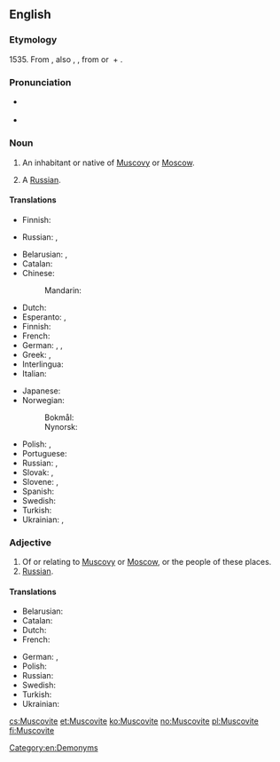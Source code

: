 {{also|muscovite}}
==English==

===Etymology===
1535. From {{etyl|la|en}} {{m|la|Moscovita||resident of Moscow or Muscovy, Russian}}, also {{m|la|Muscovita}}, {{m|la|Moschovita}}, from {{m|la|Moscovia}} or {{m|la|Muscovia||Muscovy}} + {{m|la|-ita}}.

===Pronunciation===
* {{a|UK}} {{IPA|/ˈmʌs.kəˌvaɪt/|lang=en}}
* {{audio|en-us-Muscovite.ogg|Audio (US)|lang=en}}

===Noun===
{{en-noun}}

# An inhabitant or native of [[Muscovy]] or [[Moscow]].
# {{label|en|archaic}} A [[Russian]].

====Translations====
{{trans-top|resident of Muscovy}}
* Finnish: {{t+|fi|moskoviitti}}
{{trans-mid}}
* Russian: {{t|ru|[[жи́тель]] [[Московия|Моско́вии]]|m}}, {{t|ru|[[жи́тельница]] [[Московия|Моско́вии]]|f}}
{{trans-bottom}}

{{trans-top|resident of Moscow}}
* Belarusian: {{t|be|маскві́ч|m|sc=Cyrl}}, {{t|be|маскві́чка|f|sc=Cyrl}}
* Catalan: {{t|ca|moscovita|m|f}}
* Chinese:
*: Mandarin: {{t|cmn|莫斯科人|tr=Mòsīkē rén|sc=Hani}}
* Dutch: {{t+|nl|Moskoviet|m}}
* Esperanto: {{t|eo|moskvano}} {{qualifier|man or woman}}, {{t|eo|moskvanino}} {{qualifier|woman}}
* Finnish: {{t+|fi|moskovalainen}}
* French: {{t+|fr|Moscovite|m|f}}
* German: {{t+|de|Moskauer|m}}, {{t+|de|Moskowiter|m}}, {{t+|de|Moskauerin|f}}
* Greek: {{t|el|Μοσχοβίτης|m}}, {{t|el|Μοσχοβίτισσα|f}}
* Interlingua: {{t|ia|moscovita|m|f}}
* Italian: {{t+|it|moscovita|m|f}}
{{trans-mid}}
* Japanese: {{t|ja|モスクワ人|tr=Mosukuwa-jin|sc=Jpan}}
* Norwegian:
*: Bokmål: {{t+|nb|moskovitt|m}}
*: Nynorsk: {{t|nn|moskovitt|m}}
* Polish: {{t+|pl|moskwianin|m}}, {{t+|pl|moskwianka|f}}
* Portuguese: {{t+|pt|moscovita|m|f}}
* Russian: {{t+|ru|москви́ч|m}}, {{t+|ru|москви́чка|f}}
* Slovak: {{t|sk|Moskovčan|m}}, {{t|sk|Moskovčanka|f}}
* Slovene: {{t|sl|moskovčan|m}}, {{t|sl|moskovčanka|f}}
* Spanish: {{t+|es|moscovita|m|f}}
* Swedish: {{t|sv|moskovit|c}} {{qualifier|archaic, poetic}}
* Turkish: {{t|tr|Moskovalı}}
* Ukrainian: {{t|uk|москви́ч|m|sc=Cyrl}}, {{t|uk|москви́чка|f|sc=Cyrl}}
{{trans-bottom}}

===Adjective===
{{en-adj|-}}

# Of or relating to [[Muscovy]] or [[Moscow]], or the people of these places.
# [[Russian]].

====Translations====
{{trans-top|Relating to Moscow}}
* Belarusian: {{t|be|маско́ўскі|m|sc=Cyrl}}
* Catalan: {{t|ca|moscovita}}
* Dutch: {{t+|nl|Moskovitisch}}
* French: {{t+|fr|moscovite}}
{{trans-mid}}
* German: {{t|de|moskowitisch}}, {{t+|de|Moskauer}}
* Polish: {{t+|pl|moskiewski}}
* Russian: {{t+|ru|моско́вский}}
* Swedish: {{t|sv|moskovitisk}} {{qualifier|very archaic}}
* Turkish: {{t|tr|Moskovalı}}
* Ukrainian: {{t|uk|моско́вський|m|sc=Cyrl}}
{{trans-bottom}}

[[Category:en:Demonyms]]

[[cs:Muscovite]]
[[et:Muscovite]]
[[ko:Muscovite]]
[[no:Muscovite]]
[[pl:Muscovite]]
[[fi:Muscovite]]